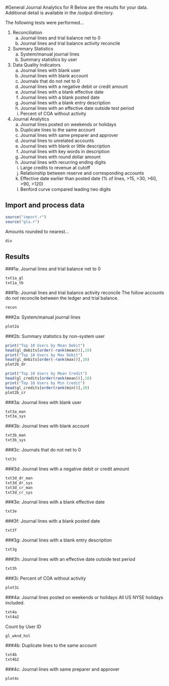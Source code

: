 #General Journal Analytics for R
Below are the results for your data. Additional detail is available in the /output directory.  

The following tests were performed...     

1. Reconciliation
	 a. Journal lines and trial balance net to 0
	 b. Journal lines and trial balance activity reconcile
2. Summary Statistics
	 a. System/manual journal lines
	 b. Summary statistics by user
3. Data Quality Indicators
	 a. Journal lines with blank user
	 b. Journal lines with blank account
	 c. Journals that do not net to 0 
	 d. Journal lines with a negative debit or credit amount
	 e. Journal lines with a blank effective date
	 f. Journal lines with a blank posted date
	 g. Journal lines with a blank entry description
	 h. Journal lines with an effective date outside test period
	 i. Percent of COA without activity
4. Journal Analytics
	 a. Journal lines posted on weekends or holidays
	 b. Duplicate lines to the same account
	 c. Journal lines with same preparer and approver
	 d. Journal lines to unrelated accounts
	 e. Journal lines with blank or little description
	 f. Journal lines with key words in description
	 g. Journal lines with round dollar amount
	 h. Journal lines with recurring ending digits
	 i. Large credits to revenue at cutoff
	 j. Relationship between reserve and corresponding accounts
	 k. Effective date earlier than posted date (% of lines, >15, >30, >60, >90, >120)
	 l. Benford curve compared leading two digits  

## Import and process data  
```r
source("import.r")
source("gla.r")
```
 
Amounts rounded to nearest...
```r
div
```
  
## Results  

###1a: Journal lines and trial balance net to 0
```r
txt1a_gl
txt1a_tb
```

###1b: Journal lines and trial balance activity reconcile
The follow accounts do *not* reconcile between the ledger and trial balance.
```r
recon
```

###2a: System/manual journal lines
```r
plot2a
```

###2b: Summary statistics by non-system user
```r
print("Top 10 Users by Mean Debit")
head(gl_debits[order(-rank(mean))],10)
print("Top 10 Users by Max Debit")
head(gl_debits[order(-rank(max))],10)
plot2b_dr

print("Top 10 Users by Mean Credit")
head(gl_credits[order(rank(mean))],10)
print("Top 10 Users by Min Credit")
head(gl_credits[order(rank(min))],10)
plot2b_cr
```


###3a: Journal lines with blank user
```r
txt3a_man
txt3a_sys
```


###3b: Journal lines with blank account
```r
txt3b_man
txt3b_sys
```


###3c: Journals that do not net to 0 
```r
txt3c
```


###3d: Journal lines with a negative debit or credit amount
```r
txt3d_dr_man
txt3d_dr_sys
txt3d_cr_man
txt3d_cr_sys
```


###3e: Journal lines with a blank effective date
```r
txt3e
```


###3f: Journal lines with a blank posted date
```r
txt3f
```


###3g: Journal lines with a blank entry description
```r
txt3g
```


###3h: Journal lines with an effective date outside test period
```r
txt3h
```


###3i: Percent of COA without activity
```r
plot3i
```


###4a: Journal lines posted on weekends or holidays
All US NYSE holidays included.
```r
txt4a
txt4a2
```

Count by User ID
```r
gl_wknd_hol
```

###4b: Duplicate lines to the same account
```r
txt4b
txt4b2
```

###4c: Journal lines with same preparer and approver
```r
plot4c
```

